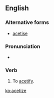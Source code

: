 ==English==

===Alternative forms===
* [[acetise]] {{qualifier|UK, rare}}

===Pronunciation===
* {{IPA|/æsətaɪz/|lang=en}}

===Verb===
{{en-verb|acetiz}}

# {{label|en|rare}} To [[acetify]].

[[ko:acetize]]